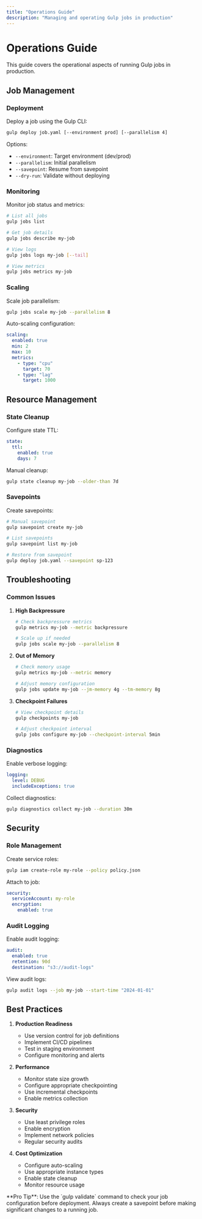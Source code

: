 ```yaml
---
title: "Operations Guide"
description: "Managing and operating Gulp jobs in production"
---
```


# Operations Guide

This guide covers the operational aspects of running Gulp jobs in production.

## Job Management

### Deployment

Deploy a job using the Gulp CLI:
```bash
gulp deploy job.yaml [--environment prod] [--parallelism 4]
```

Options:
- `--environment`: Target environment (dev/prod)
- `--parallelism`: Initial parallelism
- `--savepoint`: Resume from savepoint
- `--dry-run`: Validate without deploying

### Monitoring

Monitor job status and metrics:
```bash
# List all jobs
gulp jobs list

# Get job details
gulp jobs describe my-job

# View logs
gulp jobs logs my-job [--tail]

# View metrics
gulp jobs metrics my-job
```

### Scaling

Scale job parallelism:
```bash
gulp jobs scale my-job --parallelism 8
```

Auto-scaling configuration:
```yaml
scaling:
  enabled: true
  min: 2
  max: 10
  metrics:
    - type: "cpu"
      target: 70
    - type: "lag"
      target: 1000
```

## Resource Management

### State Cleanup

Configure state TTL:
```yaml
state:
  ttl:
    enabled: true
    days: 7
```

Manual cleanup:
```bash
gulp state cleanup my-job --older-than 7d
```

### Savepoints

Create savepoints:
```bash
# Manual savepoint
gulp savepoint create my-job

# List savepoints
gulp savepoint list my-job

# Restore from savepoint
gulp deploy job.yaml --savepoint sp-123
```

## Troubleshooting

### Common Issues

1. **High Backpressure**
   ```bash
   # Check backpressure metrics
   gulp metrics my-job --metric backpressure
   
   # Scale up if needed
   gulp jobs scale my-job --parallelism 8
   ```

2. **Out of Memory**
   ```bash
   # Check memory usage
   gulp metrics my-job --metric memory
   
   # Adjust memory configuration
   gulp jobs update my-job --jm-memory 4g --tm-memory 8g
   ```

3. **Checkpoint Failures**
   ```bash
   # View checkpoint details
   gulp checkpoints my-job
   
   # Adjust checkpoint interval
   gulp jobs configure my-job --checkpoint-interval 5min
   ```

### Diagnostics

Enable verbose logging:
```yaml
logging:
  level: DEBUG
  includeExceptions: true
```

Collect diagnostics:
```bash
gulp diagnostics collect my-job --duration 30m
```

## Security

### Role Management

Create service roles:
```bash
gulp iam create-role my-role --policy policy.json
```

Attach to job:
```yaml
security:
  serviceAccount: my-role
  encryption:
    enabled: true
```

### Audit Logging

Enable audit logging:
```yaml
audit:
  enabled: true
  retention: 90d
  destination: "s3://audit-logs"
```

View audit logs:
```bash
gulp audit logs --job my-job --start-time "2024-01-01"
```

## Best Practices

1. **Production Readiness**
   - Use version control for job definitions
   - Implement CI/CD pipelines
   - Test in staging environment
   - Configure monitoring and alerts

2. **Performance**
   - Monitor state size growth
   - Configure appropriate checkpointing
   - Use incremental checkpoints
   - Enable metrics collection

3. **Security**
   - Use least privilege roles
   - Enable encryption
   - Implement network policies
   - Regular security audits

4. **Cost Optimization**
   - Configure auto-scaling
   - Use appropriate instance types
   - Enable state cleanup
   - Monitor resource usage

<Tip>
**Pro Tip**: Use the `gulp validate` command to check your job configuration before deployment.
</Tip>

<Warning>
Always create a savepoint before making significant changes to a running job.
</Warning> 